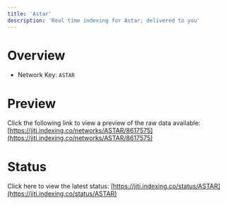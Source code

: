 ```yaml
---
title: 'Astar'
description: 'Real time indexing for Astar; delivered to you'
---
```


# Overview
- Network Key: `ASTAR`

# Preview
Click the following link to view a preview of the raw data available: [https://jiti.indexing.co/networks/ASTAR/8617575](https://jiti.indexing.co/networks/ASTAR/8617575)

# Status
Click here to view the latest status: [https://jiti.indexing.co/status/ASTAR](https://jiti.indexing.co/status/ASTAR)
